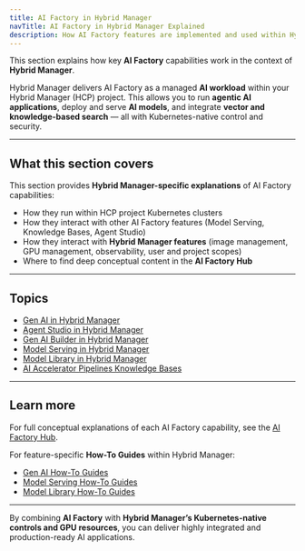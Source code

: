 ```yaml
---
title: AI Factory in Hybrid Manager
navTitle: AI Factory in Hybrid Manager Explained
description: How AI Factory features are implemented and used within Hybrid Manager, with links to deep conceptual content and Hybrid Manager-specific guidance.
---
```


This section explains how key **AI Factory** capabilities work in the context of **Hybrid Manager**.

Hybrid Manager delivers AI Factory as a managed **AI workload** within your Hybrid Manager (HCP) project.
This allows you to run **agentic AI applications**, deploy and serve **AI models**, and integrate **vector and knowledge-based search** — all with Kubernetes-native control and security.

---

## What this section covers

This section provides **Hybrid Manager-specific explanations** of AI Factory capabilities:

- How they run within HCP project Kubernetes clusters
- How they interact with other AI Factory features (Model Serving, Knowledge Bases, Agent Studio)
- How they interact with **Hybrid Manager features** (image management, GPU management, observability, user and project scopes)
- Where to find deep conceptual content in the **AI Factory Hub**

---

## Topics

- [Gen AI in Hybrid Manager](/edb-postgres-ai/ai-factory/gen-ai/)
- [Agent Studio in Hybrid Manager](/edb-postgres-ai/ai-factory/gen-ai/agent-studio)
- [Gen AI Builder in Hybrid Manager](/edb-postgres-ai/ai-factory/gen-ai/builder)
- [Model Serving in Hybrid Manager](/edb-postgres-ai/ai-factory/model/serving)
- [Model Library in Hybrid Manager](/edb-postgres-ai/ai-factory/model/library)
- [AI Accelerator Pipelines Knowledge Bases](/edb-postgres-ai/ai-factory/pipeline/knowledge_base/)

---

## Learn more

For full conceptual explanations of each AI Factory capability, see the [AI Factory Hub](/edb-postgres-ai/ai-factory/learn/explained).

For feature-specific **How-To Guides** within Hybrid Manager:

- [Gen AI How-To Guides](/edb-postgres-ai/ai-factory/learn/how-to/gen-ai/)
- [Model Serving How-To Guides](/edb-postgres-ai/ai-factory/learn/how-to/model-serving/)
- [Model Library How-To Guides](/edb-postgres-ai/ai-factory/learn/how-to/model-library/)

---

By combining **AI Factory** with **Hybrid Manager’s Kubernetes-native controls and GPU resources**, you can deliver highly integrated and production-ready AI applications.

